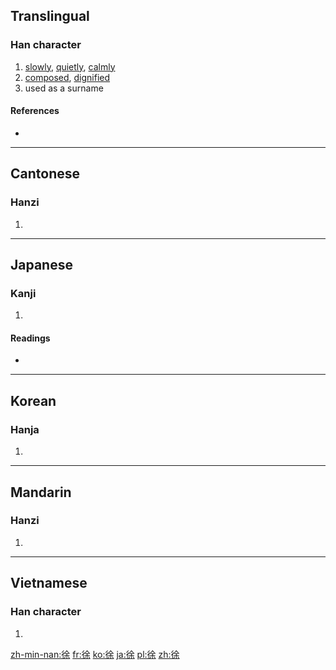 ==Translingual==

===Han character===
{{Han char|rn=60|rad=彳|as=07|sn=10|four=2829<sub>4</sub>|canj=竹人人一木 (HOOMD)}}

# [[slowly]], [[quietly]], [[calmly]]
# [[composed]], [[dignified]]
# used as a surname

====References====
* {{Han ref|kx=0367.110|dkj=10110|dj=0690.100|hdz=20825.140|uh=5F90|ud=24464|bh=AE7D|bd=44669}}

----

==Cantonese==

===Hanzi===
{{yue-hanzi|jyut=|y=cheui4}}

# {{defn|Cantonese|sort=彳07}}

----

==Japanese==

===Kanji===
{{ja-kanji|grade=c|rs=彳07}}

# {{defn|Japanese|sort=彳07}}

====Readings====
* {{ja-readings|on=[[じょ]] (jo)|kun=[[おもむろ]] (omomuro)}}

----

==Korean==

===Hanja===
{{ko-hanja|hangeul=서|eumhun=천천히|rv=seo|mr=sŏ|y=se}}

# {{defn|Korean|sort=彳07}}

----

==Mandarin==

===Hanzi===
{{cmn-hanzi|pin=[[xú]] ([[xu2]])|wg=hsü<sup>2</sup>}}

# {{defn|Mandarin|sort=彳07}}

----

==Vietnamese==

===Han character===
{{vi-hantu|[[từ]], [[chờ]], [[chừa]], [[giờ]], [[thờ]], [[xờ]]|rs=彳07}}

# {{defn|Vietnamese|sort=彳07}}

[[zh-min-nan:徐]]
[[fr:徐]]
[[ko:徐]]
[[ja:徐]]
[[pl:徐]]
[[zh:徐]]